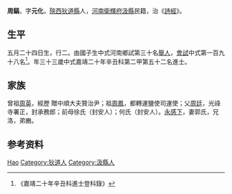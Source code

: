 {{Otheruses|other=名为周镐的其他人物|周镐}}
{{明清人物信息框
| 姓名 = 周鎬
| 原名 =
| 圖片名稱= 
| 圖片大小 =
| 圖片說明 = 
| 最高職務 =
| 國家 = 大明 
| 爵位 =
| 籍貫 = [[陝西|陝西]][[狄道縣|狄道縣]]
| 族裔 = 
| 字號 = 
| 諡號 =
| 出生日期 = 五月二十四日
| 出生地點 = 
| 逝世日期 = 卒年不詳 
| 逝世地點 =
| 墓葬 =
| 配偶 = 郭氏
| 親屬 = 曾祖[[周英|周英]]，祖[[周鳳|周鳳]]，父[[周廷|周廷]]，前母徐氏（封安人）；何氏（封安人）
| 出身 =
* 嘉靖二十年辛丑科進士出身
| 經歷 =
| 著作 = 
}}
'''周鎬'''{{BD|1509年||？年||}}，字'''元化'''，[[陝西|陝西]][[狄道縣|狄道縣]]人，[[河南|河南]][[衛輝府|衛輝府]][[汲縣|汲縣]]民籍，治《[[詩經|詩經]]》。

== 生平 ==
五月二十四日生，行二。由國子生中式河南鄉試第三十名[[舉人|舉人]]，[[會試|會試]]中式第一百九十八名<ref>《嘉靖二十年辛丑科進士登科錄》</ref>。年三十三歲中式嘉靖二十年辛丑科第二甲第五十二名進士。

== 家族 ==
曾祖[[周英|周英]]，經歷 贈中順大夫贊治尹；祖[[周鳳|周鳳]]，都轉運鹽使司運使；父[[周廷|周廷]]，光祿寺署正，封承務郎；前母徐氏（封安人）；何氏（封安人）。[[永感下|永感下]]，妻郭氏，兄洛，弟豳。

== 参考资料 ==
{{reflist}}

{{嘉靖二十年辛丑科殿试金榜}}

{{Authority control}}

{{DEFAULTSORT:Zhou周}}
[[Category:周姓|Hao]]
[[Category:狄道人|Category:狄道人]]
[[Category:汲縣人|Category:汲縣人]]


{{明朝人物小作品}}